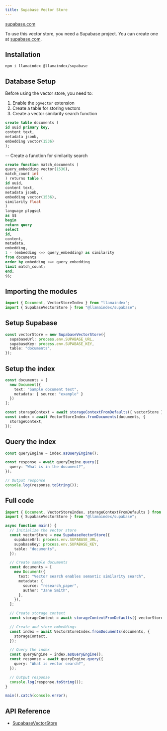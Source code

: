 ```yaml
---
title: Supabase Vector Store
---
```


[supabase.com](https://supabase.com/)

To use this vector store, you need a Supabase project. You can create one at [supabase.com](https://supabase.com/).

## Installation

```package-install
npm i llamaindex @llamaindex/supabase
```

## Database Setup

Before using the vector store, you need to:
1. Enable the `pgvector` extension
2. Create a table for storing vectors
3. Create a vector similarity search function

```sql
create table documents (
id uuid primary key,
content text,
metadata jsonb,
embedding vector(1536)
);
```

-- Create a function for similarity search
```sql
create function match_documents (
query_embedding vector(1536),
match_count int
) returns table (
id uuid,
content text,
metadata jsonb,
embedding vector(1536),
similarity float
)
language plpgsql
as $$
begin
return query
select
id,
content,
metadata,
embedding,
1 - (embedding <=> query_embedding) as similarity
from documents
order by embedding <=> query_embedding
limit match_count;
end;
$$;
```

## Importing the modules

```ts
import { Document, VectorStoreIndex } from "llamaindex";
import { SupabaseVectorStore } from "@llamaindex/supabase";
```

## Setup Supabase

```ts
const vectorStore = new SupabaseVectorStore({
  supabaseUrl: process.env.SUPABASE_URL,
  supabaseKey: process.env.SUPABASE_KEY,
  table: "documents",
});
```

## Setup the index

```ts
const documents = [
  new Document({ 
    text: "Sample document text",
    metadata: { source: "example" }
  })
];

const storageContext = await storageContextFromDefaults({ vectorStore });
const index = await VectorStoreIndex.fromDocuments(documents, {
  storageContext,
});
```

## Query the index

```ts
const queryEngine = index.asQueryEngine();

const response = await queryEngine.query({
  query: "What is in the document?",
});

// Output response
console.log(response.toString());
```

## Full code

```ts
import { Document, VectorStoreIndex, storageContextFromDefaults } from "llamaindex";
import { SupabaseVectorStore } from "@llamaindex/supabase";

async function main() {
  // Initialize the vector store
  const vectorStore = new SupabaseVectorStore({
    supabaseUrl: process.env.SUPABASE_URL,
    supabaseKey: process.env.SUPABASE_KEY,
    table: "documents",
  });

  // Create sample documents
  const documents = [
    new Document({
      text: "Vector search enables semantic similarity search",
      metadata: {
        source: "research_paper",
        author: "Jane Smith",
      },
    }),
  ];

  // Create storage context
  const storageContext = await storageContextFromDefaults({ vectorStore });

  // Create and store embeddings
  const index = await VectorStoreIndex.fromDocuments(documents, {
    storageContext,
  });

  // Query the index
  const queryEngine = index.asQueryEngine();
  const response = await queryEngine.query({
    query: "What is vector search?",
  });

  // Output response
  console.log(response.toString());
}

main().catch(console.error);
```

## API Reference

- [SupabaseVectorStore](/docs/api/classes/SupabaseVectorStore)
